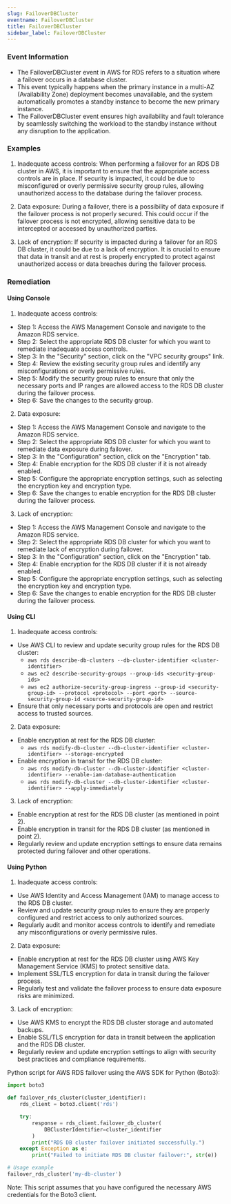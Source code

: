 ```yaml
--- 
slug: FailoverDBCluster
eventname: FailoverDBCluster
title: FailoverDBCluster
sidebar_label: FailoverDBCluster
---
```

                       
### Event Information

- The FailoverDBCluster event in AWS for RDS refers to a situation where a failover occurs in a database cluster. 
- This event typically happens when the primary instance in a multi-AZ (Availability Zone) deployment becomes unavailable, and the system automatically promotes a standby instance to become the new primary instance. 
- The FailoverDBCluster event ensures high availability and fault tolerance by seamlessly switching the workload to the standby instance without any disruption to the application.


### Examples

1. Inadequate access controls: When performing a failover for an RDS DB cluster in AWS, it is important to ensure that the appropriate access controls are in place. If security is impacted, it could be due to misconfigured or overly permissive security group rules, allowing unauthorized access to the database during the failover process.

2. Data exposure: During a failover, there is a possibility of data exposure if the failover process is not properly secured. This could occur if the failover process is not encrypted, allowing sensitive data to be intercepted or accessed by unauthorized parties.

3. Lack of encryption: If security is impacted during a failover for an RDS DB cluster, it could be due to a lack of encryption. It is crucial to ensure that data in transit and at rest is properly encrypted to protect against unauthorized access or data breaches during the failover process.

### Remediation

#### Using Console

1. Inadequate access controls:
- Step 1: Access the AWS Management Console and navigate to the Amazon RDS service.
- Step 2: Select the appropriate RDS DB cluster for which you want to remediate inadequate access controls.
- Step 3: In the "Security" section, click on the "VPC security groups" link.
- Step 4: Review the existing security group rules and identify any misconfigurations or overly permissive rules.
- Step 5: Modify the security group rules to ensure that only the necessary ports and IP ranges are allowed access to the RDS DB cluster during the failover process.
- Step 6: Save the changes to the security group.

2. Data exposure:
- Step 1: Access the AWS Management Console and navigate to the Amazon RDS service.
- Step 2: Select the appropriate RDS DB cluster for which you want to remediate data exposure during failover.
- Step 3: In the "Configuration" section, click on the "Encryption" tab.
- Step 4: Enable encryption for the RDS DB cluster if it is not already enabled.
- Step 5: Configure the appropriate encryption settings, such as selecting the encryption key and encryption type.
- Step 6: Save the changes to enable encryption for the RDS DB cluster during the failover process.

3. Lack of encryption:
- Step 1: Access the AWS Management Console and navigate to the Amazon RDS service.
- Step 2: Select the appropriate RDS DB cluster for which you want to remediate lack of encryption during failover.
- Step 3: In the "Configuration" section, click on the "Encryption" tab.
- Step 4: Enable encryption for the RDS DB cluster if it is not already enabled.
- Step 5: Configure the appropriate encryption settings, such as selecting the encryption key and encryption type.
- Step 6: Save the changes to enable encryption for the RDS DB cluster during the failover process.

#### Using CLI

1. Inadequate access controls:
- Use AWS CLI to review and update security group rules for the RDS DB cluster:
  - `aws rds describe-db-clusters --db-cluster-identifier <cluster-identifier>`
  - `aws ec2 describe-security-groups --group-ids <security-group-ids>`
  - `aws ec2 authorize-security-group-ingress --group-id <security-group-id> --protocol <protocol> --port <port> --source-security-group-id <source-security-group-id>`
- Ensure that only necessary ports and protocols are open and restrict access to trusted sources.

2. Data exposure:
- Enable encryption at rest for the RDS DB cluster:
  - `aws rds modify-db-cluster --db-cluster-identifier <cluster-identifier> --storage-encrypted`
- Enable encryption in transit for the RDS DB cluster:
  - `aws rds modify-db-cluster --db-cluster-identifier <cluster-identifier> --enable-iam-database-authentication`
  - `aws rds modify-db-cluster --db-cluster-identifier <cluster-identifier> --apply-immediately`

3. Lack of encryption:
- Enable encryption at rest for the RDS DB cluster (as mentioned in point 2).
- Enable encryption in transit for the RDS DB cluster (as mentioned in point 2).
- Regularly review and update encryption settings to ensure data remains protected during failover and other operations.

#### Using Python

1. Inadequate access controls:
- Use AWS Identity and Access Management (IAM) to manage access to the RDS DB cluster.
- Review and update security group rules to ensure they are properly configured and restrict access to only authorized sources.
- Regularly audit and monitor access controls to identify and remediate any misconfigurations or overly permissive rules.

2. Data exposure:
- Enable encryption at rest for the RDS DB cluster using AWS Key Management Service (KMS) to protect sensitive data.
- Implement SSL/TLS encryption for data in transit during the failover process.
- Regularly test and validate the failover process to ensure data exposure risks are minimized.

3. Lack of encryption:
- Use AWS KMS to encrypt the RDS DB cluster storage and automated backups.
- Enable SSL/TLS encryption for data in transit between the application and the RDS DB cluster.
- Regularly review and update encryption settings to align with security best practices and compliance requirements.

Python script for AWS RDS failover using the AWS SDK for Python (Boto3):

```python
import boto3

def failover_rds_cluster(cluster_identifier):
    rds_client = boto3.client('rds')

    try:
        response = rds_client.failover_db_cluster(
            DBClusterIdentifier=cluster_identifier
        )
        print("RDS DB cluster failover initiated successfully.")
    except Exception as e:
        print("Failed to initiate RDS DB cluster failover:", str(e))

# Usage example
failover_rds_cluster('my-db-cluster')
```

Note: This script assumes that you have configured the necessary AWS credentials for the Boto3 client.


 